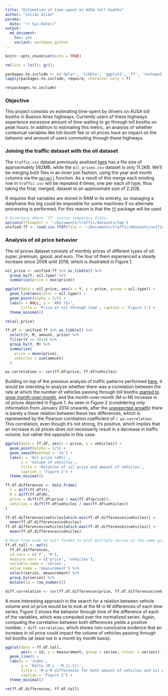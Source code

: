 ```yaml
---
title: "Estimation of time-spent on AUSA toll booths"
author: "Julián Ailán"
params:
  date: "!r Sys.Date()"
output:
  md_document:
    toc: yes
    variant: markdown_github
---
```


```r
knitr::opts_chunk$set(echo = TRUE)

rm(list = ls()); gc();

packages.to.include <- c('dplyr', 'tibble', 'ggplot2', 'ff', 'reshape2')
lapply(packages.to.include, require, character.only = T)

rm(packages.to.include)
```

### Objective
This project consists on estimating time-spent by drivers on AUSA toll booths in Buenos Aires highways. Currently users of these highways experience excessive amount of time waiting to go through toll booths on peak hours. In addition to estimating this metric, an analysis of whether contextual variables like toll-booth fee or oil prices have an impact on the behavior and amount of users commuting through these highways.

### Joining the traffic dataset with the oil dataset
The `traffic.csv` dataset previously analized [here](https://github.com/tulians/traffic/tree/master/descriptive) has a file size of approximately 562MB, while the `oil_prices.csv` dataset is only 11.2KB. We'll be merging both files in an inner join fashion, using the year and month columns via the [`merge()`](https://www.rdocumentation.org/packages/base/versions/3.6.0/topics/merge) function. As a result of this merge each existing row in `traffic.csv` will be repeated 4 times, one per each oil type, thus taking the final, merged, dataset to an approximate size of 2.2GB.

R requires that variables are stored in RAM in its entirety, so managing a dataframe this big could be imposible for some machines if no alternate processing is performed. For this reason is that the [`ff`](https://cran.r-project.org/web/packages/ff/index.html) package will be used.

```r
# Directory where `ff` stores temporary files.
options(fftempdir = '~/Documents/traffic/datasets/tmp')
unified.ff <- read.csv.ffdf(file = '~/Documents/traffic/datasets/unified.csv')
```

### Analysis of oil price behavior
The oil prices dataset consists of monthly prices of different types of oil: super, premium, gasoil, and euro. The four of them experienced a steady increase since 2008 until 2018, which is illustrated in Figure 1.

```r
oil_price <- unified.ff %>% as_tibble() %>%
  group_by(Y, oil.type) %>%
  summarise(price = max(price))

ggplot(data = oil_price, aes(x = Y, y = price, group = oil.type)) +
  geom_line(aes(color = oil.type)) +
  geom_point(alpha = 1/5) +
  labs(x = NULL, y = 'ARS ($)',
       title = 'Price of oil through time', caption = 'Figure 1') +
  theme_minimal()

rm(oil_price)
```

```r
ff.df <- unified.ff %>% as_tibble() %>%
  select(Y, M, amount, price) %>%
  filter(Y >= 2014) %>%
  group_by(Y, M) %>%
  summarise(
    price = mean(price),
    vehicles = sum(amount)
  )

pv.correlation <- cor(ff.df$price, ff.df$vehicles)
```

Building on top of the previous analysis of traffic patterns performed [here](https://github.com/tulians/traffic/blob/master/descriptive/README.md), it would be intersting to analyze whether there was a correlation between the rate at which the number of vehicles passing through toll booths [started to grow month-over-month](https://github.com/tulians/traffic/blob/master/descriptive/README_files/figure-markdown_github/trend-1.png), and the month-over-month (M-o-M) increase in oil prices depicted in Figure 1. As seen in Figure 2 (condidering only information from January 2014 onwards, after the [unexpected growth](https://github.com/tulians/traffic/tree/master/descriptive#increment-in-traffic)) there is barely a linear relation between these two differences, which is represented by the Pearson correlation coefficient of `r pv.correlation`. This correlation, even though it's not strong, it's positive, which implies that an increase in oil prices does not necessarily result in a decrease in traffic volume, but rather the opposite in this case.

```r
ggplot(data = ff.df, aes(x = price, y = vehicles)) +
  geom_point(alpha = 2/5) +
  geom_smooth(method = 'lm') +
  labs(x = 'Oil price (ARS)', 
       y = 'Volume of vehicles',
       title = 'Relation of oil price and amount of vehicles', 
       caption = 'Figure 2') +
  theme_minimal()
```

```r
ff.df.differences <- data.frame(
  Y = diff(ff.df$Y),
  M = diff(ff.df$M),
  price = diff(ff.df$price / max(ff.df$price)),
  vehicles = diff(ff.df$vehicles / max(ff.df$vehicles))
)

ff.df.differences$vehicles[which.min(ff.df.differences$vehicles)] <- 
  mean(ff.df.differences$vehicles)
ff.df.differences$vehicles[which.max(ff.df.differences$vehicles)] <- 
  mean(ff.df.differences$vehicles)

# Move from wide to tall format to plot multiple series in the same graph.
ff.df.tall <- melt(
  ff.df.differences, 
  id.vars = c('Y', 'M'),
  measure.vars = c('price', 'vehicles'),
  variable.name = 'series',
  value.name = 'measurement') %>%
  select(series, measurement) %>%
  group_by(series) %>%
  mutate(id = row_number())

diff.correlation <- cor(ff.df.differences$price, ff.df.differences$vehicles)
```

A more interesting approach in the search for a relation between vehicle volume and oil price would be to look at the M-o-M differences of each time series. Figure 3 shows the behavior through time of the difference of each of the variables, which was computed over the normalized series. Again, computing the correlation between both differences yields a positive number, `r diff.correlation`, which shows non-conclusive evidence that an increase in oil price could impact the volume of vehicles passing through toll booths (at least not in a month by month basis).

```r
ggplot(data = ff.df.tall, 
       aes(x = id, y = measurement, group = series, colour = series)) +
  geom_line() +
  labs(x = 'index', 
       y = 'Delta (M_i - M_{i-1})',
       title = 'M-o-M differences for both amount of vehicles and oil prices', 
       caption = 'Figure 3') +
  theme_minimal()

rm(ff.df.differences, ff.df.tall)
```